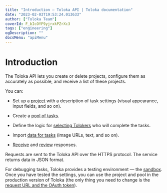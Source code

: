 ```yaml
---
title: "Introduction — Toloka API | Toloka documentation"
date: "2023-02-03T19:53:24.013633"
author: ["Toloka Team"]
coverId: F_bIcOYF9yjrxkPZrXc3
tags: ["engineering"]
ogDescription: ""
docsMenu: "apiMenu"
---
```



# Introduction

The Toloka API lets you create or delete projects, configure them as accurately as possible, and receive a list of these projects.

You can:

- Set up a [project](/docs/api/project) with a description of task settings (visual appearance, input fields, and so on).

- Create a [pool of tasks](/docs/api/pool).

- Define the logic for [selecting Tolokers](/docs/api/my_users) who will complete the tasks.

- Import [data for tasks](/docs/api/tasks) (image URLs, text, and so on).

- [Receive](/docs/api/result) and [review](/docs/api/accept) responses.

Requests are sent to the Toloka API over the HTTPS protocol. The service returns data in JSON format.

For debugging tasks, Toloka provides a testing environment — the [sandbox](https://sandbox.toloka.yandex.ru). Once you have tested the settings, you can use the project and pool in the production version of Toloka (the only thing you need to change is the [request URL and the OAuth token](/docs/api/access)).

<GlobalCommunity/>

<SocialMedia/>

